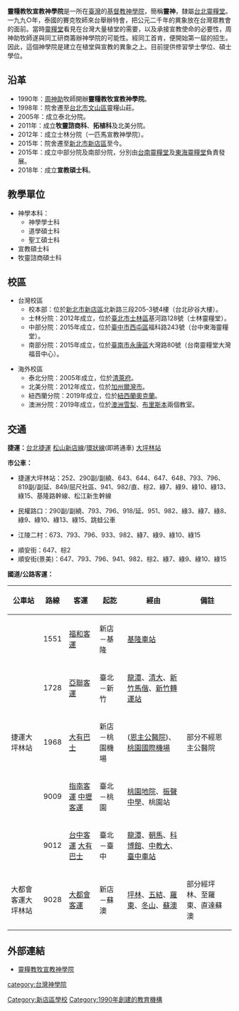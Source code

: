 {{expert|time=2015-08-19T08:36:37+00:00}}
{{Infobox University
|Name=靈糧教牧宣教神學院|
|EnglishName=Bread of Life Pastoraal and Missionary Theological Seminary
| image       = 
|SealImage=|
|SealInfo=|
|Motto=|
|Established=1990年|
|Type=私立，神學院|
|President=謝宏忠院長|
|Location={{ROC-TW}}<br>[[新北市|新北市]][[新店區|新店區]]北新路三段205-3號4樓|
|Campus=商業區|
|AreaTotal=|
|Department=1學院、3學系|
|Faculty=|
|Professor=10|
|Associate Professor=|
|Assistant Professor=|
|Lecturer=|
|Student=254|
|Undergraduate=|
|Postgraduate=|
|Website=http://seminary.llc.org.tw//
}}

'''靈糧教牧宣教神學院'''是一所在[[臺灣|臺灣]]的[[基督教|基督教]][[神學院|神學院]]，簡稱'''靈神'''，隸屬[[台北靈糧堂|台北靈糧堂]]。一九九○年，泰國的賽克牧師來台舉辦特會，把公元二千年的異象放在台灣眾教會的面前。當時[[台北靈糧堂|靈糧堂]]看見在台灣大量植堂的需要，以及承接宣教使命的必要性，周神助牧師遂與同工研商籌辦神學院的可能性。經同工首肯，便開始第一屆的招生。因此，這個神學院是建立在植堂與宣教的異象之上。目前提供修習學士學位、碩士學位。

==沿革==
*1990年：[[周神助|周神助]]牧師開辦'''靈糧教牧宣教神學院'''。
*1998年：院舍遷至[[台北市|台北市]][[文山區|文山區]]靈糧山莊。
*2005年：成立泰北分院。
*2011年：成立'''牧靈諮商科'''、'''拓植科'''及北美分院。
*2012年：成立士林分院（一匹馬宣教神學院）。
*2015年：院舍遷至[[新北市|新北市]][[新店區|新店區]]至今。
*2015年：成立中部分院及南部分院，分別由[[台南|台南]][[靈糧堂|靈糧堂]]及[[東海|東海]][[靈糧堂|靈糧堂]]負責發展。
*2018年：成立'''宣教碩士科'''。

==教學單位==
*神學本科：
**神學學士科
**道學碩士科
**聖工碩士科
*宣教碩士科
*牧靈諮商碩士科

==校區==
*台灣校區
**校本部：位於[[新北市|新北市]][[新店區|新店區]]北新路三段205-3號4樓（台北矽谷大樓）。
**士林分院：2012年成立，位於[[臺北市|臺北市]][[士林區|士林區]]基河路128號（士林靈糧堂）。
**中部分院：2015年成立，位於[[臺中市|臺中市]][[西屯區|西屯區]]福科路243號（台中東海靈糧堂）。
**南部分院：2015年成立，位於[[臺南市|臺南市]][[永康區|永康區]]大灣路80號（台南靈糧堂大灣福音中心）。

*海外校區
**泰北分院：2005年成立，位於{{THA}}[[清萊府|清萊府]]{{link-en|直轄縣|Mueang Chiang Rai District}}。
**北美分院：2012年成立，位於{{USA}}[[加州|加州]][[爾灣_(加利福尼亞州)|爾灣市]]。
**紐西蘭分院：2019年成立，位於[[新西兰|紐西蘭]][[奧克蘭_(紐西蘭)|奧克蘭]]。
**澳洲分院：2019年成立，位於[[澳洲|澳洲]][[雪梨_(城市)|雪梨]]、[[布里斯班|布里斯本]]兩個教室。



==交通==
'''捷運：'''[[臺北捷運|台北捷運]] [[松山新店線|松山新店線]]/[[環狀線_(台北捷運)|環狀線]](即將通車) [[大坪林站|大坪林站]]

'''市公車：'''

* 捷運大坪林站：252、290副/副繞、643、644、647、648、793、796、819副/副延、849/屈尺社區、941、982/直、棕2、綠7、綠9、綠10、綠13、綠15、基隆路幹線、松江新生幹線

* 民權路口：290副/副繞、793、796、918/延、951、982、綠3、綠7、綠8、綠9、綠10、綠13、綠15、跳蛙公車

* 江陵二村：673、793、796、933、982、綠7、綠9、綠10、綠15

* 順安街：647、棕2
* 順安街(景美)：647、793、796、941、982、棕2、綠7、綠9、綠10、綠15

'''國道/公路客運：'''
{| class="wikitable"
!公車站
!路線
!客運
!起訖
!經由
!備註
|-
| rowspan="5" |捷運大坪林站
|1551
|[[福和客運|福和客運]]
|新店－基隆
|[[基隆車站|基隆車站]]
|
|-
|1728
|[[亞聯客運|亞聯客運]]
|臺北－新竹
|[[龍潭區_(台灣)|龍潭]]、[[國立清華大學|清大]]、[[馬偕紀念醫院|新竹馬偕]]、[[新竹轉運站|新竹轉運站]]
|
|-
|1968
|[[大有巴士|大有巴士]]
|新店－桃園機場
|([[恩主公醫院|恩主公醫院]])、[[臺灣桃園國際機場|桃園國際機場]]
|部分不經恩主公醫院
|-
|9009
|[[指南客運|指南客運]]
[[中壢客運|中壢客運]]
|臺北－桃園
|[[臺灣桃園地方法院|桃園地院]]、[[桃園市私立振聲高級中學|振聲中學]]、桃園站
|
|-
|9012
|[[台中客運|台中客運]]
[[大有巴士|大有巴士]]
|臺北－臺中
|[[龍潭區_(台灣)|龍潭]]、[[朝馬|朝馬]]、[[國立自然科學博物館|科博館]]、[[國立臺中教育大學|中教大]]、[[臺中轉運站_(國光客運)|臺中車站]]
|
|-
|大都會客運大坪林站
|9028
|[[大都會客運|大都會客運]]
|新店－蘇澳
|[[坪林區|坪林]]、[[五結鄉|五結]]、[[羅東轉運站|羅東]]、[[冬山鄉|冬山]]、[[蘇澳轉運站|蘇澳]]
|部分經坪林、至羅東、直達蘇澳
|}

==外部連結==
*[https://web.archive.org/web/20060711042903/http://seminary.llc.org.tw/ 靈糧教牧宣教神學院]
{{新北市大專院校}}

[[Category:新店區學校|Category:新店區學校]]
[[category:台灣神學院|category:台灣神學院]]
[[Category:1990年創建的教育機構|Category:1990年創建的教育機構]]